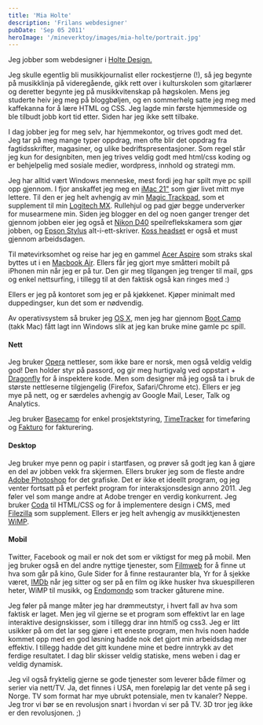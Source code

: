 ```yaml
---
title: 'Mia Holte'
description: 'Frilans webdesigner'
pubDate: 'Sep 05 2011'
heroImage: '/mineverktoy/images/mia-holte/portrait.jpg'
---
```







<Question1/>

<p>Jeg jobber som webdesigner i <a href="http://holtedesign.no/">Holte Design.</a> </p>

<p>Jeg skulle egentlig bli musikkjournalist eller rockestjerne (!), så jeg begynte på musikklinja på
videregående, gikk rett over i kulturskolen som gitarlærer og deretter begynte jeg på musikkvitenskap på
høgskolen. Mens jeg studerte heiv jeg meg på bloggbøljen, og en sommerhelg satte jeg meg med kaffekanna for
å lære HTML og CSS. Jeg lagde min første hjemmeside og ble tilbudt jobb kort tid etter. Siden har jeg ikke
sett tilbake.</p>

<p>I dag jobber jeg for meg selv, har hjemmekontor, og trives godt med det. Jeg tar på meg mange typer
oppdrag, men ofte blir det oppdrag fra fagtidsskrifter, magasiner, og ulike bedriftspresentasjoner. Som regel står jeg kun for designbiten, men jeg trives veldig godt med html/css
koding og er behjelpelig med sosiale medier, wordpress, innhold og strategi mm.</p>


<Question2/>

<p>Jeg har alltid vært Windows menneske, mest fordi jeg har spilt mye pc spill opp gjennom. I fjor anskaffet
jeg meg en <a href="http://www.apple.com/imac/">iMac 21"</a> som gjør livet mitt mye lettere. Til den er jeg helt avhengig av min <a href="http://www.apple.com/magictrackpad/">Magic Trackpad</a>,
som et supplement til min <a href="http://www.logitech.com/no-no/mice-pointers/mice/devices/5845">Logitech MX</a>. Rullehjul og pad gjør begge underverker for musearmene min. Siden
jeg blogger en del og noen ganger trenger det gjennom jobben eier jeg også et <a href="http://en.wikipedia.org/wiki/Nikon_D40">Nikon D40</a> speilreflekskamera
som gjør jobben, og <a href="http://www.epson.no/internetLive/dctm/content/NO/no_NO/products/photo_inkjet_printer/NOR-Product-Model-PX720WD-NO.inter.jsp">Epson Stylus</a> alt-i-ett-skriver. <a href="http://www.koss.com/koss/kossweb.nsf/p?openform&pc%5Ept%5EPortaPro">Koss headset</a> er også et must gjennom arbeidsdagen.</p>

<p>Til møtevirksomhet og reise har jeg en gammel <a href="http://www.kedai-online.com/upload/2008040703260310226.jpg">Acer Aspire</a> som straks skal byttes ut i en <a href="http://www.apple.com/macbookair/">Macbook Air</a>. Ellers
får jeg gjort mye småtteri mobilt på iPhonen min når jeg er på tur. Den gir meg tilgangen jeg trenger til
mail, gps og enkel nettsurfing, i tillegg til at den faktisk også kan ringes med :)</p>

<p>Ellers er jeg på kontoret som jeg er på kjøkkenet. Kjøper minimalt med duppedingser, kun det som er nødvendig.</p>


<Question3/>

<p>Av operativsystem så bruker jeg <a href="http://www.apple.com/macosx/">OS X</a>, men jeg har gjennom <a href="http://www.apple.com/support/bootcamp/">Boot Camp</a> (takk Mac) fått lagt inn Windows slik at jeg kan bruke mine gamle pc spill.</p>

<h4>Nett</h4>

<p>
Jeg bruker <a href="http://www.opera.com/">Opera</a> nettleser, som ikke bare er norsk, men også veldig veldig god! Den holder styr på passord, og gir meg hurtigvalg ved oppstart + <a href="http://www.opera.com/dragonfly/">Dragonfly</a> for å inspektere kode. Men som designer må jeg også ta i bruk de største nettleserne tilgjengelig (Firefox, Safari/Chrome etc). Ellers er jeg mye på nett, og er særdeles avhengig av Google Mail, Leser, Talk og Analytics. 
</p>

<p>Jeg bruker <a href="http://basecamphq.com/">Basecamp</a> for enkel prosjektstyring, <a href="http://www.formassembly.com/time-tracker/">TimeTracker</a> for timeføring og <a href="http://www.fakturo.no/">Fakturo</a> for fakturering. </p>

<h4>Desktop</h4>

<p>Jeg bruker mye penn og papir i startfasen, og prøver så godt jeg kan å gjøre en del av jobben vekk fra
skjermen. Ellers bruker jeg som de fleste andre <a href="http://success.adobe.com/no/no/sem/products/photoshop.html?kw=p&sdid=GPHLB&skwcid=TC%7C22738%7Cphotoshop%20CS5%7C%7CS%7Cb%7C7003045043">Adobe Photoshop</a> for det grafiske. Det er ikke et ideellt
program, og jeg venter fortsatt på et perfekt program for interaksjonsdesign anno 2011. Jeg føler vel som
mange andre at Adobe trenger en verdig konkurrent. Jeg bruker <a href="http://panic.com/coda/">Coda</a> til HTML/CSS og for å implementere
design i CMS, med <a href="http://filezilla-project.org/">Filezilla</a> som supplement. Ellers er jeg helt avhengig av musikktjenesten <a href="http://wimp.no/">WiMP</a>.</p>

<h4>Mobil</h4>

<p>Twitter, Facebook og mail er nok det som er viktigst for meg på mobil. Men jeg bruker også en del andre nyttige tjenester, som <a href="http://www.filmweb.no/">Filmweb</a> for å finne ut hva som går på kino, Gule Sider for å finne restauranter bla, Yr for å sjekke været, <a href="http://www.imdb.com/">IMDb</a> når jeg sitter og ser på en film og ikke husker hva skuespilleren heter, WiMP til musikk, og <a href="http://www.endomondo.com/home">Endomondo</a> som tracker gåturene mine. </p>


<Question4/>

<p>Jeg føler på mange måter jeg har drømmeutstyr, i hvert fall av hva som faktisk er laget. Men jeg vil gjerne se et program som effektivt lar en lage interaktive designskisser, som i tillegg drar inn html5 og css3. Jeg er litt usikker på om det lar seg gjøre i ett eneste program, men hvis noen hadde kommet opp med en god løsning hadde nok det gjort min arbeidsdag mer effektiv. I tillegg hadde det gitt kundene mine et bedre inntrykk av det ferdige resultatet. I dag blir skisser veldig statiske, mens weben i dag er veldig dynamisk.  </p>

<p>Jeg vil også fryktelig gjerne se gode tjenester som leverer både filmer og serier via nett/TV. Ja, det finnes i USA, men foreløpig lar det vente på seg i Norge. TV som format har mye ubrukt potensiale, men tv kanaler? Neppe. Jeg tror vi bør se en revolusjon snart i hvordan vi ser på TV. 3D tror jeg ikke er den revolusjonen. ;) </p>
